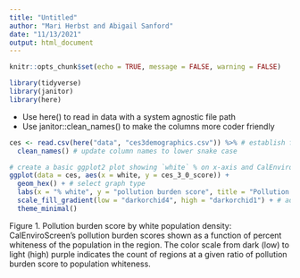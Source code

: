 ```yaml
---
title: "Untitled"
author: "Mari Herbst and Abigail Sanford"
date: "11/13/2021"
output: html_document
---
```


```r
knitr::opts_chunk$set(echo = TRUE, message = FALSE, warning = FALSE)

library(tidyverse)
library(janitor)
library(here)
```

- Use here() to read in data with a system agnostic file path
- Use janitor::clean_names() to make the columns more coder friendly

```r
ces <- read.csv(here("data", "ces3demographics.csv")) %>% # establish file path
  clean_names() # update column names to lower snake case
```

```r
# create a basic ggplot2 plot showing `white` % on x-axis and CalEnviroScreen pollution burden score on the y-axis. 
ggplot(data = ces, aes(x = white, y = ces_3_0_score)) + 
  geom_hex() + # select graph type
  labs(x = "% white", y = "pollution burden score", title = "Pollution burden score by white population density") +  # add axis titles
  scale_fill_gradient(low = "darkorchid4", high = "darkorchid1") + # add color gradient for density 
  theme_minimal()


```

Figure 1. Pollution burden score by white population density: CalEnviroScreen's pollution burden scores shown as a function of percent whiteness of the population in the region. The color scale from dark (low) to light (high) purple indicates the count of regions at a given ratio of pollution burden score to population whiteness.

